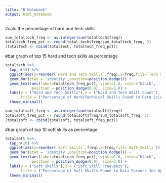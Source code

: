 ```yaml
---
title: "R Notebook"
output: html_notebook
---
```


#calc the percentage of hard and tech skills
```r
sum_totaltech_freq <- as.integer(sum(totaltech$freq))
totaltech_freq_pct <- round(total_tech$freq/sum_totaltech_freq, 3)
(totaltech <- cbind(totaltech, totaltech_freq_pct))
```

#bar graph of top 15 hard and tech skills as percentage
```r
totaltech %>%
  top_n(15) %>%
  ggplot(aes(y=reorder(`Hard and Tech Skills`,freq),x=freq,fill=`Tech Skills`)) +
  geom_bar(stat = 'identity',position=position_dodge()) +
  geom_text(aes(label=totaltech_freq_pct), vjust=1.0, color="black", 
            position = position_dodge(0.9), size=3.0) +
  labs(y = ("Hard and Tech Skills"),x = ("Hard and Tech Skill Count"), 
       title = ("Percentage of Hard/Technical Skills Found in Data Science Job Opps")) +
  theme_minimal()
```

```r
sum_totalsoft_freq <- as.integer(sum(totalsoft$freq))
totalsoft_freq_pct <- round(totalsoft$freq/sum_totalsoft_freq, 3)
(totalsoft <- cbind(totalsoft, totalsoft_freq_pct))
```

#bar graph of top 10 soft skills as percentage
```r
totalsoft %>%
  top_n(10) %>%
  ggplot(aes(y=reorder(`Soft Skills`,freq),x=freq,fill=`Soft Skills`)) +
  geom_bar(stat = 'identity',position=position_dodge()) +
  geom_text(aes(label=totaltech_freq_pct), vjust=1.0, color="black", 
            position = position_dodge(0.9), size=3.0) +
  labs(y = ("Soft Skills"),x = ("Soft Skill Frequency"), 
       title = ("Percentage of Soft Skills Found in Data Science Job Opps")) +
  theme_minimal()
```



